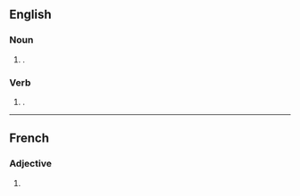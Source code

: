 ==English==

===Noun===
{{head|en|noun plural form}}

# {{plural of|malcontent|lang=en}}.

===Verb===
{{head|en|verb form}}

# {{en-third-person singular of|malcontent}}.

----
==French==

===Adjective===
{{head|fr|adjective form}}

# {{masculine plural of|malcontent|lang=fr}}
{{rfc-auto}}
